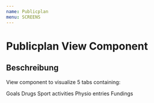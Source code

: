 ```yaml
---
name: Publicplan
menu: SCREENS
---
```



# Publicplan View Component

<Props of={Publicplan} />

## Beschreibung

View component to visualize 5 tabs containing:

Goals
Drugs
Sport activities
Physio entries
Fundings
